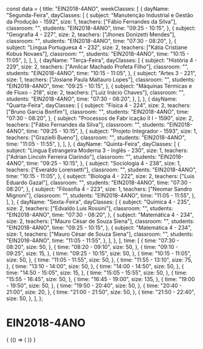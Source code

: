 const data = {
  title: "EIN2018-4ANO",
  weekClasses: [
    {
      dayName: "Segunda-Feira",
      dayClasses: [
        {
          subject: "Manutenção Industrial e Gestão da Produção - 1592",
          size: 1,
          teachers: ["Fábio Fernandes da Silva"],
          classroom: "",
          students: "EIN2018-4ANO",
          time: "09:25 - 10:15",
        },
        {
          subject: "Geografia 4 - 227",
          size: 2,
          teachers: ["Jhones Donizetti Mendes"],
          classroom: "",
          students: "EIN2018-4ANO",
          time: "07:30 - 08:20",
        },
        {
          subject: "Lingua Portuguesa 4 - 232",
          size: 2,
          teachers: ["Kátia Cristiane Kobus Novaes"],
          classroom: "",
          students: "EIN2018-4ANO",
          time: "10:15 - 11:05",
        },
      ],
    },
    {
      dayName: "Terça-Feira",
      dayClasses: [
        {
          subject: "História 4 - 229",
          size: 2,
          teachers: ["Amilcar Machado Profeta Filho"],
          classroom: "",
          students: "EIN2018-4ANO",
          time: "10:15 - 11:05",
        },
        {
          subject: "Artes 3 - 221",
          size: 1,
          teachers: ["Josiane Paula Maltauro Lopes"],
          classroom: "",
          students: "EIN2018-4ANO",
          time: "09:25 - 10:15",
        },
        {
          subject: "Máquinas Térmicas e de Fluxo - 218",
          size: 2,
          teachers: ["Luiz Inácio Chaves"],
          classroom: "",
          students: "EIN2018-4ANO",
          time: "07:30 - 08:20",
        },
      ],
    },
    {
      dayName: "Quarta-Feira",
      dayClasses: [
        {
          subject: "Física 4 - 224",
          size: 2,
          teachers: ["Bruno Garcia Bonfim"],
          classroom: "",
          students: "EIN2018-4ANO",
          time: "07:30 - 08:20",
        },
        {
          subject: "Processos de Fabr icação II I - 1590",
          size: 2,
          teachers: ["Fábio Fernandes da Silva"],
          classroom: "",
          students: "EIN2018-4ANO",
          time: "09:25 - 10:15",
        },
        {
          subject: "Projeto Integrador - 1593",
          size: 1,
          teachers: ["Grazielli Bueno"],
          classroom: "",
          students: "EIN2018-4ANO",
          time: "11:05 - 11:55",
        },
      ],
    },
    {
      dayName: "Quinta-Feira",
      dayClasses: [
        {
          subject: "Lingua Estrangeira Moderna 3 - Inglês - 230",
          size: 1,
          teachers: ["Adrian Lincoln Ferreira Clarindo"],
          classroom: "",
          students: "EIN2018-4ANO",
          time: "09:25 - 10:15",
        },
        {
          subject: "Sociologia 4 - 238",
          size: 1,
          teachers: ["Everaldo Lorensetti"],
          classroom: "",
          students: "EIN2018-4ANO",
          time: "10:15 - 11:05",
        },
        {
          subject: "Biologia 4 - 222",
          size: 2,
          teachers: ["Luis Eduardo Gazal"],
          classroom: "",
          students: "EIN2018-4ANO",
          time: "07:30 - 08:20",
        },
        {
          subject: "Filosofia 4 - 223",
          size: 1,
          teachers: ["Neomar Sandro Mignoni"],
          classroom: "",
          students: "EIN2018-4ANO",
          time: "11:05 - 11:55",
        },
      ],
    },
    {
      dayName: "Sexta-Feira",
      dayClasses: [
        {
          subject: "Química 4 - 235",
          size: 2,
          teachers: ["Edvaldo Luis Rossini"],
          classroom: "",
          students: "EIN2018-4ANO",
          time: "07:30 - 08:20",
        },
        {
          subject: "Matemática 4 - 234",
          size: 2,
          teachers: ["Mauro César de Souza Siena"],
          classroom: "",
          students: "EIN2018-4ANO",
          time: "09:25 - 10:15",
        },
        {
          subject: "Matemática 4 - 234",
          size: 1,
          teachers: ["Mauro César de Souza Siena"],
          classroom: "",
          students: "EIN2018-4ANO",
          time: "11:05 - 11:55",
        },
      ],
    },
  ],
  time: [
    {
      time: "07:30 - 08:20",
      size: 50,
    },
    {
      time: "08:20 - 09:10",
      size: 50,
    },
    {
      time: "09:10 - 09:25",
      size: 15,
    },
    {
      time: "09:25 - 10:15",
      size: 50,
    },
    {
      time: "10:15 - 11:05",
      size: 50,
    },
    {
      time: "11:05 - 11:55",
      size: 50,
    },
    {
      time: "11:55 - 13:10",
      size: 75,
    },
    {
      time: "13:10 - 14:00",
      size: 50,
    },
    {
      time: "14:00 - 14:50",
      size: 50,
    },
    {
      time: "14:50 - 15:05",
      size: 15,
    },
    {
      time: "15:05 - 15:55",
      size: 50,
    },
    {
      time: "15:55 - 16:45",
      size: 50,
    },
    {
      time: "16:45 - 19:00",
      size: 135,
    },
    {
      time: "19:00 - 19:50",
      size: 50,
    },
    {
      time: "19:50 - 20:40",
      size: 50,
    },
    {
      time: "20:40 - 21:00",
      size: 20,
    },
    {
      time: "21:00 - 21:50",
      size: 50,
    },
    {
      time: "21:50 - 22:40",
      size: 50,
    },
  ],
};

# EIN2018-4ANO

<div>
  {
    <BrowserOnly>
      {() => (
        <Grid
          title={data.title}
          weekClasses={data.weekClasses}
          time={data.time}
        />
      )}
    </BrowserOnly>
  }
</div>
